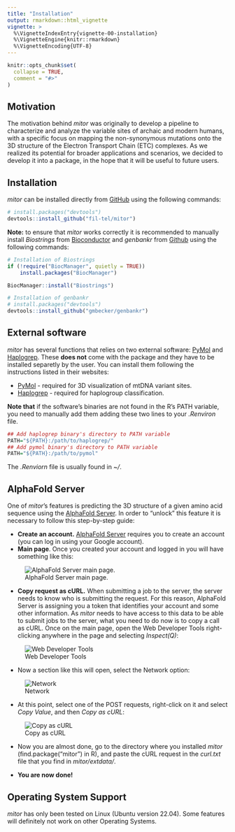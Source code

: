 ```yaml
---
title: "Installation"
output: rmarkdown::html_vignette
vignette: >
  %\VignetteIndexEntry{vignette-00-installation}
  %\VignetteEngine{knitr::rmarkdown}
  %\VignetteEncoding{UTF-8}
---
```


```r
knitr::opts_chunk$set(
  collapse = TRUE,
  comment = "#>"
)
```

## Motivation

The motivation behind *mitor* was originally to develop a pipeline to characterize and analyze the variable sites of archaic and modern humans, with a specific focus on mapping the non-synonymous mutations onto the 3D structure of the Electron Transport Chain (ETC) complexes. As we realized its potential for broader applications and scenarios, we decided to develop it into a package, in the hope that it will be useful to future users.

## Installation

*mitor* can be installed directly from [GitHub](https://github.com/) using the following commands:

``` r
# install.packages("devtools")
devtools::install_github("fil-tel/mitor")
```

**Note:** to ensure that *mitor* works correctly it is recommended to manually install *Biostrings* from [Bioconductor](https://www.bioconductor.org/) and *genbankr* from [Github](https://github.com/gmbecker/genbankr) using the following commands:

``` r
# Installation of Biostrings
if (!require("BiocManager", quietly = TRUE))
    install.packages("BiocManager")

BiocManager::install("Biostrings")
```

``` r
# Installation of genbankr
# install.packages("devtools")
devtools::install_github("gmbecker/genbankr")
```

## External software

*mitor* has several functions that relies on two external software: [PyMol](https://www.pymol.org/) and [Haplogrep](https://haplogrep.i-med.ac.at/). These **does not** come with the package and they have to be installed separetly by the user. You can install them following the instructions listed in their websites:

- [PyMol](https://pymol.org/dokuwiki/doku.php?id=installation) - required for 3D visualization of mtDNA variant sites.
- [Haplogrep](https://haplogrep.readthedocs.io/en/latest/installation/) - required for haplogroup classification.

**Note that** if the software's binaries are not found in the R's PATH variable, you need to manually add them adding these two lines to your *.Renviron* file.

``` r
## Add haplogrep binary's directory to PATH variable
PATH="${PATH}:/path/to/haplogrep/"
## Add pymol binary's directory to PATH variable
PATH="${PATH}:/path/to/pymol"
```

The *.Renviorn* file is usually found in *~/*.

## AlphaFold Server

One of *mitor*'s features is predicting the 3D structure of a given amino acid sequence using the [AlphaFold Server](https://alphafoldserver.com/). In order to "unlock" this feature it is necessary to follow this step-by-step guide:

- **Create an account.** [AlphaFold Server](https://alphafoldserver.com/) requires you to create an account (you can log in using your Google account).
- **Main page**. Once you created your account and logged in you will have something like this:

![AlphaFold Server main page.](man/figures/alphafold_main.png)

- **Copy request as cURL.** When submitting a job to the server, the server needs to know who is submitting the request. For this reason, AlphaFold Server is assigning you a token that identifies your account and some other information. As *mitor* needs to have access to this data to be able to submit jobs to the server, what you need to do now is to copy a call as cURL.
Once on the main page, open the Web Developer Tools right-clicking anywhere in the page and selecting *Inspect(Q)*:

![Web Developer Tools](man/figures/inspect.png)

- Now a section like this will open, select the Network option:

![Network](man/figures/network.png)

- At this point, select one of the POST requests, right-click on it and select  *Copy Value*, and then *Copy as cURL*:

![Copy as cURL](man/figures/curl.png)

- Now you are almost done, go to the directory where you installed *mitor* (find.package("mitor") in R), and paste the cURL request in the *curl.txt* file that you find in *mitor/extdata/*.

- **You are now done!**

## Operating System Support

*mitor* has only been tested on Linux (Ubuntu version 22.04). Some features will definitely not work on other Operating Systems.
